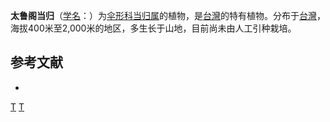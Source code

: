 {{NoteTA|G1=LS}}
{{Speciesbox 
| genus = Angelica
| species = tarokoensis
| authority = [[早田文藏|Hayata]]
}}
'''太鲁阁当归'''（[[学名|学名]]：{{lang|la|''Angelica tarokoensis''}}）为[[伞形科|伞形科]][[当归属|当归属]]的植物，是[[台灣|台灣]]的特有植物。分布于[[台灣|台灣]]，海拔400米至2,000米的地区，多生长于山地，目前尚未由人工引种栽培。

== 参考文献 ==
<div class="references-small">
* {{cite web| url =http://www.bioinfo.cn/db05/KmzwSpecies.php?action=view&id=22656| title =太鲁阁当归| work =《中国高等植物数据库全库》| publisher =中国科学院微生物研究所| author =昆明植物研究所| accessdate =2009-02-25| deadurl =yes| archiveurl =https://web.archive.org/web/20160305042107/http://www.bioinfo.cn/db05/KmzwSpecies.php?action=view&id=22656| archivedate =2016-03-05}}
</div>
{{Taxonbar|from=Q10941875}}

[[Category:当归属|T]]
[[Category:臺灣特有植物|T]]


{{Apiales-stub}}